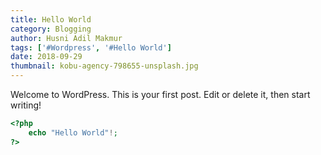 ```yaml
---
title: Hello World
category: Blogging
author: Husni Adil Makmur
tags: ['#Wordpress', '#Hello World']
date: 2018-09-29
thumbnail: kobu-agency-798655-unsplash.jpg
---
```


Welcome to WordPress. This is your first post. Edit or delete it, then start writing!

```php
<?php
    echo "Hello World"!;
?>
```
